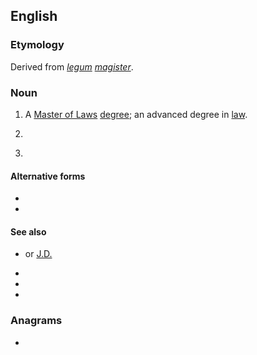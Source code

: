 {{also|LL.M.|L.L.M.}}
==English==

===Etymology===
Derived from ''[[legum#Latin|legum]] [[magister#Latin|magister]]''.

===Noun===
{{wikipedia}}
{{en-noun|head=[[LL]][[M]]}}

# A [[Master of Laws]] [[degree]]; an advanced degree in [[law]].
# {{lb|en|ML}} {{initialism of|en|[[large]] [[language model]]}}
# {{init of|en|[[local]] [[linear]] [[model]]}}

====Alternative forms====
* {{l|en|LL.M}}
* {{l|en|LL.M.}}

====See also====
* {{l|en|JD}} or [[J.D.]]
* {{l|en|LL.B.}}
* {{l|en|JSD}}
* {{l|en|SJD}}

===Anagrams===
* {{anagrams|en|a=llm|LML}}